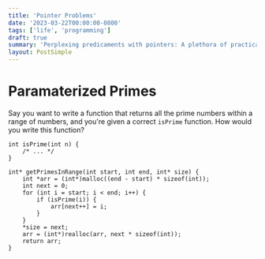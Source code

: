 ```yaml
---
title: 'Pointer Problems'
date: '2023-03-22T00:00:00-0800'
tags: ['life', 'programming']
draft: true
summary: 'Perplexing predicaments with pointers: A plethora of practical problems for practicing programmers to ponder.'
layout: PostSimple
---
```


# Paramaterized Primes

Say you want to write a function that returns all the prime numbers within a range of numbers, and you're given a correct `isPrime` function. How would you write this function?

```
int isPrime(int n) {
    /* ... */
}
```

```
int* getPrimesInRange(int start, int end, int* size) {
    int *arr = (int*)malloc((end - start) * sizeof(int));
    int next = 0;
    for (int i = start; i < end; i++) {
        if (isPrime(i)) {
            arr[next++] = i;
        }
    }
    *size = next;
    arr = (int*)realloc(arr, next * sizeof(int));
    return arr;
}
```
